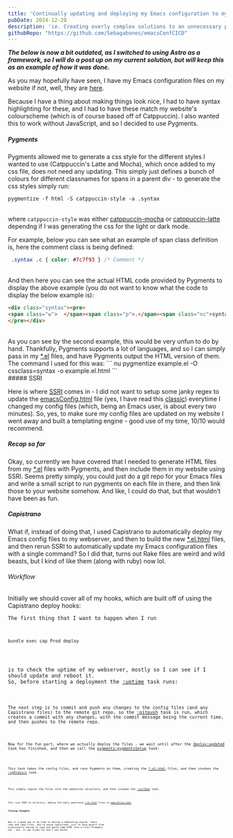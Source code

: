 ```yaml
---
title: 'Continually updating and deploying my Emacs configuration to my website'
pubDate: 2024-12-28
description: 'ie. Creating overly complex solutions to an unnecessary problem'
githubRepo: "https://github.com/Sebagabones/emacsConfCICD"
---
```



___The below is now a bit outdated, as I switched to using Astro as a framework, so I will do a post up on my current solution, but will keep this as an example of how it was done.___

As you may hopefully have seen, I have my Emacs configuration files on my website if not, well, they are [here](/emacsFiles).

Because I have a thing about making things look nice, I had to have syntax highlighting for these, and I had to have these match my website's colourscheme (which is of course based off of Catppuccin). I also wanted this to work without JavaScript, and so I decided to use Pygments.

##### Pygments
Pygments allowed me to generate a css style for the different styles I wanted to use (Catppuccin's Latte and Mocha), which once added to my css file, does not need any updating. 
This simply just defines a bunch of colours for different classnames for spans in a parent div - to generate the css styles simply run: 
``` nu
pygmentize -f html -S catppuccin-style -a .syntax
```
<br />
where <code>catppuccin-style</code> was either <ins>catppuccin-mocha</ins> or <ins>catppuccin-latte</ins> dependng if I was generating the css for the light or dark mode.

For example, below you can see what an example of span class definition is, here the comment class is being defined:
``` css
 .syntax .c { color: #7c7f93 } /* Comment */
```
<br />
And then here you can see the actual HTML code provided by Pygments to display the above example (you do not want to know what the code to display the below example is):

```html
<div class="syntax"><pre>
<span class="w">  </span><span class="p">.</span><span class="nc">syntax</span><span class="w"> </span><span class="p">.</span><span class="nc">c</span><span class="w"> </span><span class="p">{</span><span class="w"> </span><span class="k">color</span><span class="p">:</span><span class="w"> </span><span class="mh">#7c7f93</span><span class="w"> </span><span class="p">}</span><span class="w"> </span><span class="c">/* Comment */</span>
</pre></div>
```
<br />
As you can see by the second example, this would be very unfun to do by hand.
Thankfully, Pygments supports a lot of languages, and so I can simply pass in my <ins>*.el</ins> files, and have Pygments output the HTML version of them. 
The command I used for this was:
``` nu
pygmentize example.el -O cssclass=syntax -o example.el.html
```
<br />
##### SSRI

Here is where [SSRI](/ssri) comes in - I did not want to setup some janky regex to update the <ins>emacsConfig.html</ins> file (yes, I have read this [classic](https://stackoverflow.com/questions/1732348/regex-match-open-tags-except-xhtml-self-contained-tags))
everytime I changed my config files (which, being an Emacs user, is about every two minutes). So, yes, to
make sure my config files are updated on my website I went away and built a templating engine - good use of
my time, 10/10 would recommend.

##### Recap so far
Okay, so currently we have covered that I needed to generate HTML files from my <ins>*.el</ins> files with Pygments, and then include them in my website using SSRI.
Seems pretty simply, you could just do a git repo for your Emacs files and write a small script to run pygments on each file in there, and then link those to your website somehow.
And like, I could do that, but that wouldn't have been as fun.

##### Capistrano
What if, instead of doing that, I used Capistrano to automatically deploy my Emacs config files to my webserver, and then to build the new <ins>*.el.html</ins> files, and then rerun SSRI to automatically update my Emacs configuration files with a single command? 
So I did that, turns out Rake files are weird and wild beasts, but I kind of like them (along with ruby) now lol.

###### Workflow
Initially we should cover all of my hooks, which are built off of using the Capistrano deploy hooks:
<Code frame="code" code={hooks} lang="ruby" title="hooks.rake" />
<br />
The first thing that I want to happen when I run 
```nu
bundle exec cap Prod deploy
```
<br />
is to check the uptime of my webserver, mostly so I can see if I should update and reboot it. 
So, before starting a deployment the <ins>:uptime</ins> task runs:

<Code frame="code" code={uptime} lang="ruby" title="uptime.rake" />
<br />
The next step is to commit and push any changes to the config files (and any Capistrano files) to the remote git repo, so the <ins>:gitpush</ins> task is run, which creates a commit with any changes, with the commit message being the current time, and then pushes to the remote repo.

<Code frame="code" code={gitCommit} lang="ruby" title="gitCommit.rake" />
<br />
Now for the fun part, where we actually deploy the files - we wait until after the <ins>deploy:updated</ins> task has finished, and then we call the <ins>pygments:pygmentsSetup</ins> task:

<Code frame="code" code={pygments} lang="ruby" title="pygments.rake" />
<br />
This task takes the config files, and runs Pygments on them, creating the <ins>*.el.html</ins> files, and then invokes the <ins>:cpPressri</ins> task.

<Code frame="code" code={cpPreSSRI} lang="ruby" title="cpPreSSRI.rake" />
<br />
This simply copies the files into the webserver directory, and then invokes the <ins>:ssriRun</ins> task.

<Code frame="code" code={ssriRun} lang="ruby" title="ssriRun.rake" />
<br />
This runs SSRI on directory, adding the newly generated <ins>*.el.html</ins> files to <ins>emacsFiles.html</ins>.

##### Closing thoughts
Was it a good use of my time to devlop a templating engine, learn ruby and rake files, and to setup Capistrano, just to save myself from occasionally having to copy and paste some HTML into a file? Probably not - but, it was kinda fun and I was bored.